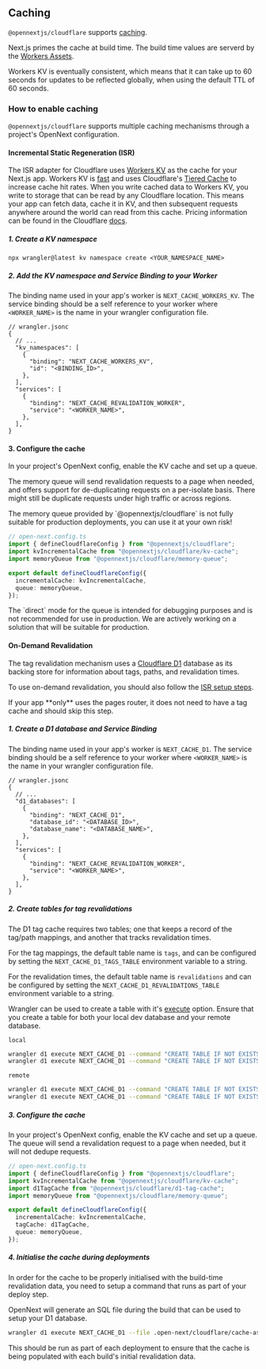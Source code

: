 
## Caching

`@opennextjs/cloudflare` supports [caching](https://nextjs.org/docs/app/building-your-application/data-fetching/fetching-caching-and-revalidating#caching-data).

Next.js primes the cache at build time. The build time values are serverd by the [Workers Assets](https://developers.cloudflare.com/workers/static-assets/).

<Callout>
  Workers KV is eventually consistent, which means that it can take up to 60 seconds for updates to be
  reflected globally, when using the default TTL of 60 seconds.
</Callout>

### How to enable caching

`@opennextjs/cloudflare` supports multiple caching mechanisms through a project's OpenNext configuration.

#### Incremental Static Regeneration (ISR)

The ISR adapter for Cloudflare uses [Workers KV](https://developers.cloudflare.com/kv/) as the cache for your Next.js app. Workers KV is [fast](https://blog.cloudflare.com/faster-workers-kv) and uses Cloudflare's [Tiered Cache](https://developers.cloudflare.com/cache/how-to/tiered-cache/) to increase cache hit rates. When you write cached data to Workers KV, you write to storage that can be read by any Cloudflare location. This means your app can fetch data, cache it in KV, and then subsequent requests anywhere around the world can read from this cache. Pricing information can be found in the Cloudflare [docs](https://developers.cloudflare.com/workers/platform/pricing/#workers-kv).

##### 1. Create a KV namespace

```
npx wrangler@latest kv namespace create <YOUR_NAMESPACE_NAME>
```

##### 2. Add the KV namespace and Service Binding to your Worker

The binding name used in your app's worker is `NEXT_CACHE_WORKERS_KV`. The service binding should be a self reference to your worker where `<WORKER_NAME>` is the name in your wrangler configuration file.

```jsonc
// wrangler.jsonc
{
  // ...
  "kv_namespaces": [
    {
      "binding": "NEXT_CACHE_WORKERS_KV",
      "id": "<BINDING_ID>",
    },
  ],
  "services": [
    {
      "binding": "NEXT_CACHE_REVALIDATION_WORKER",
      "service": "<WORKER_NAME>",
    },
  ],
}
```

#### 3. Configure the cache

In your project's OpenNext config, enable the KV cache and set up a queue.

The memory queue will send revalidation requests to a page when needed, and offers support for de-duplicating requests on a per-isolate basis. There might still be duplicate requests under high traffic or across regions.

<Callout type="warning">
  The memory queue provided by `@opennextjs/cloudflare` is not fully suitable for production deployments, you
  can use it at your own risk!
</Callout>

```ts
// open-next.config.ts
import { defineCloudflareConfig } from "@opennextjs/cloudflare";
import kvIncrementalCache from "@opennextjs/cloudflare/kv-cache";
import memoryQueue from "@opennextjs/cloudflare/memory-queue";

export default defineCloudflareConfig({
  incrementalCache: kvIncrementalCache,
  queue: memoryQueue,
});
```

<Callout>
  The `direct` mode for the queue is intended for debugging purposes and is not recommended for use in
  production. We are actively working on a solution that will be suitable for production.
</Callout>

#### On-Demand Revalidation

The tag revalidation mechanism uses a [Cloudflare D1](https://developers.cloudflare.com/d1/) database as its backing store for information about tags, paths, and revalidation times.

To use on-demand revalidation, you should also follow the [ISR setup steps](#incremental-static-regeneration-isr).

<Callout>
  If your app **only** uses the pages router, it does not need to have a tag cache and should skip this step.
</Callout>

##### 1. Create a D1 database and Service Binding

The binding name used in your app's worker is `NEXT_CACHE_D1`. The service binding should be a self reference to your worker where `<WORKER_NAME>` is the name in your wrangler configuration file.

```jsonc
// wrangler.jsonc
{
  // ...
  "d1_databases": [
    {
      "binding": "NEXT_CACHE_D1",
      "database_id": "<DATABASE_ID>",
      "database_name": "<DATABASE_NAME>",
    },
  ],
  "services": [
    {
      "binding": "NEXT_CACHE_REVALIDATION_WORKER",
      "service": "<WORKER_NAME>",
    },
  ],
}
```

##### 2. Create tables for tag revalidations

The D1 tag cache requires two tables; one that keeps a record of the tag/path mappings, and another that tracks revalidation times.

For the tag mappings, the default table name is `tags`, and can be configured by setting the `NEXT_CACHE_D1_TAGS_TABLE` environment variable to a string.

For the revalidation times, the default table name is `revalidations` and can be configured by setting the `NEXT_CACHE_D1_REVALIDATIONS_TABLE` environment variable to a string.

Wrangler can be used to create a table with it's [execute](https://developers.cloudflare.com/d1/wrangler-commands/#d1-execute) option. Ensure that you create a table for both your local dev database and your remote database.

`local`
```sh
wrangler d1 execute NEXT_CACHE_D1 --command "CREATE TABLE IF NOT EXISTS tags (tag TEXT NOT NULL, path TEXT NOT NULL, UNIQUE(tag, path) ON CONFLICT REPLACE)" --local
wrangler d1 execute NEXT_CACHE_D1 --command "CREATE TABLE IF NOT EXISTS revalidations (tag TEXT NOT NULL, revalidatedAt INTEGER NOT NULL, UNIQUE(tag) ON CONFLICT REPLACE)" --local
```

`remote`
```sh
wrangler d1 execute NEXT_CACHE_D1 --command "CREATE TABLE IF NOT EXISTS tags (tag TEXT NOT NULL, path TEXT NOT NULL, UNIQUE(tag, path) ON CONFLICT REPLACE)"
wrangler d1 execute NEXT_CACHE_D1 --command "CREATE TABLE IF NOT EXISTS revalidations (tag TEXT NOT NULL, revalidatedAt INTEGER NOT NULL, UNIQUE(tag) ON CONFLICT REPLACE)"
```

##### 3. Configure the cache

In your project's OpenNext config, enable the KV cache and set up a queue. The queue will send a revalidation request to a page when needed, but it will not dedupe requests.

```ts
// open-next.config.ts
import { defineCloudflareConfig } from "@opennextjs/cloudflare";
import kvIncrementalCache from "@opennextjs/cloudflare/kv-cache";
import d1TagCache from "@opennextjs/cloudflare/d1-tag-cache";
import memoryQueue from "@opennextjs/cloudflare/memory-queue";

export default defineCloudflareConfig({
  incrementalCache: kvIncrementalCache,
  tagCache: d1TagCache,
  queue: memoryQueue,
});
```

##### 4. Initialise the cache during deployments

In order for the cache to be properly initialised with the build-time revalidation data, you need to setup a command that runs as part of your deploy step.

OpenNext will generate an SQL file during the build that can be used to setup your D1 database.

```sh
wrangler d1 execute NEXT_CACHE_D1 --file .open-next/cloudflare/cache-assets-manifest.sql
```

This should be run as part of each deployment to ensure that the cache is being populated with each build's initial revalidation data.
